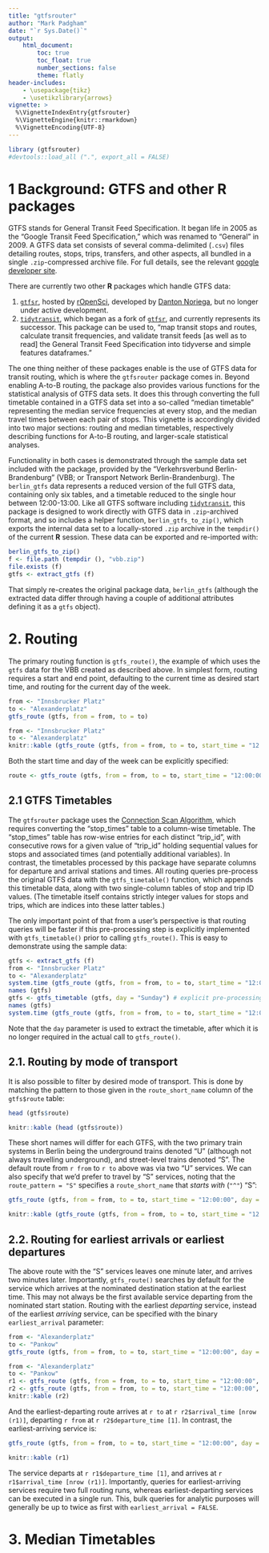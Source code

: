 ```yaml
---
title: "gtfsrouter"
author: "Mark Padgham"
date: "`r Sys.Date()`"
output: 
    html_document:
        toc: true
        toc_float: true
        number_sections: false
        theme: flatly
header-includes: 
    - \usepackage{tikz}
    - \usetikzlibrary{arrows}
vignette: >
  %\VignetteIndexEntry{gtfsrouter}
  %\VignetteEngine{knitr::rmarkdown}
  %\VignetteEncoding{UTF-8}
---
```


```r
library (gtfsrouter)
#devtools::load_all (".", export_all = FALSE)
```

# 1 Background: GTFS and other R packages

GTFS stands for General Transit Feed Specification. It began life in 2005 as the
"Google Transit Feed Specification," which was renamed to "General" in 2009.  A
GTFS data set consists of several comma-delimited (`.csv`) files detailing
routes, stops, trips, transfers, and other aspects, all bundled in a single
`.zip`-compressed archive file. For full details, see the relevant [google
developer site](https://developers.google.com/transit/gtfs/).

There are currently two other **R** packages which handle GTFS data:

1. [`gtfsr`](https://github.com/ropensci/gtfsr), hosted by
   [rOpenSci](https://ropensci.org), developed by [Danton
   Noriega](https://github.com/dantonnoriega), but no longer under active
   development.
2. [`tidytransit`](https://github.com/r-transit/tidytransit), which began as a
   fork of [`gtfsr`](https://github.com/ropensci/gtfsr), and currently
   represents its successor. This package can be used to, "map transit stops and
   routes, calculate transit frequencies, and validate transit feeds [as well as
   to read] the General Transit Feed Specification into tidyverse and simple
   features dataframes."

The one thing neither of these packages enable is the use of GTFS data for
transit routing, which is where the `gtfsrouter` package comes in. Beyond
enabling A-to-B routing, the package also provides various functions for the
statistical analysis of GTFS data sets. It does this through converting the full
timetable contained in a GTFS data set into a so-called "median timetable"
representing the median service frequencies at every stop, and the median travel
times between each pair of stops. This vignette is accordingly divided into two
major sections: routing and median timetables, respectively describing functions
for A-to-B routing, and larger-scale statistical analyses.

Functionality in both cases is demonstrated through the sample data set included
with the package, provided by the "Verkehrsverbund Berlin-Brandenburg" (VBB; or
Transport Network Berlin-Brandenburg). The `berlin_gtfs` data represents a
reduced version of the full GTFS data, containing only six tables, and a
timetable reduced to the single hour between 12:00-13:00. Like all GTFS
software including [`tidytransit`](https://github.com/r-transit/tidytransit),
this package is designed to work directly with GTFS data in `.zip`-archived
format, and so includes a helper function, `berlin_gtfs_to_zip()`, which exports
the internal data set to a locally-stored `.zip` archive in the `tempdir()` of
the current **R** session. These data can be exported and re-imported with:
```r
berlin_gtfs_to_zip()
f <- file.path (tempdir (), "vbb.zip")
file.exists (f)
gtfs <- extract_gtfs (f)
```
That simply re-creates the original package data, `berlin_gtfs` (although the
extracted data differ through having a couple of additional attributes defining
it as a `gtfs` object).
     



# 2. Routing

The primary routing function is `gtfs_route()`, the example of which uses the
`gtfs` data for the VBB created as described above. In simplest form, routing
requires a start and end point, defaulting to the current time as desired start
time, and routing for the current day of the week.
```r
from <- "Innsbrucker Platz"
to <- "Alexanderplatz"
gtfs_route (gtfs, from = from, to = to)
```
```r
from <- "Innsbrucker Platz"
to <- "Alexanderplatz"
knitr::kable (gtfs_route (gtfs, from = from, to = to, start_time = "12:00:00"))
```

Both the start time and day of the week can be explicitly specified:
```r
route <- gtfs_route (gtfs, from = from, to = to, start_time = "12:00:00", day = "Sunday")
```

## 2.1 GTFS Timetables

The `gtfsrouter` package uses the [Connection Scan
Algorithm](https://arxiv.org/abs/1703.05997), which requires converting the
"stop_times" table to a column-wise timetable. The "stop_times" table has
row-wise entries for each distinct "trip_id", with consecutive rows for a given
value of "trip_id" holding sequential values for stops and associated times (and
potentially additional variables). In contrast, the timetables processed by this
package have separate columns for departure and arrival stations and times. All
routing queries pre-process the original GTFS data with the `gtfs_timetable()`
function, which appends this timetable data, along with two single-column tables
of stop and trip ID values. (The timetable itself contains strictly integer
values for stops and trips, which are indices into these latter tables.)

The only important point of that from a user's perspective is that routing
queries will be faster if this pre-processing step is explicitly implemented
with `gtfs_timetable()` prior to calling `gtfs_route()`. This is easy to
demonstrate using the sample data:
```r
gtfs <- extract_gtfs (f)
from <- "Innsbrucker Platz"
to <- "Alexanderplatz"
system.time (gtfs_route (gtfs, from = from, to = to, start_time = "12:00:00", day = "Sunday"))
names (gtfs)
gtfs <- gtfs_timetable (gtfs, day = "Sunday") # explicit pre-processing to extract timetable for Sunday
names (gtfs)
system.time (gtfs_route (gtfs, from = from, to = to, start_time = "12:00:00"))
```
Note that the `day` parameter is used to extract the timetable, after which it
is no longer required in the actual call to `gtfs_route()`.


## 2.1. Routing by mode of transport

It is also possible to filter by desired mode of transport. This is done by
matching the pattern to those given in the `route_short_name` column of the
`gtfs$route` table:
```r
head (gtfs$route)
```
```r
knitr::kable (head (gtfs$route))
```

These short names will differ for each GTFS, with the two primary train systems
in Berlin being the underground trains denoted "U" (although not always
travelling underground), and street-level trains denoted "S". The default route
from `r from` to `r to` above was via two "U" services.  We can also specify
that we'd prefer to travel by "S" services, noting that the `route_pattern =
"S"` specifies a `route_short_name` that *starts with* (`"^"`) "S":
```r
gtfs_route (gtfs, from = from, to = to, start_time = "12:00:00", day = "Sunday", route_pattern = "^S")
```
```r
knitr::kable (gtfs_route (gtfs, from = from, to = to, start_time = "12:00:00", day = "Sunday", route_pattern = "^S"))
```

## 2.2. Routing for earliest arrivals or earliest departures

The above route with the "S" services leaves one minute later, and arrives two
minutes later. Importantly, `gtfs_route()` searches by default for the service
which arrives at the nominated destination station at the earliest time. This
may not always be the first available service departing from the nominated start
station. Routing with the earliest *departing* service, instead of the earliest
*arriving* service, can be specified with the binary `earliest_arrival`
parameter:
```r
from <- "Alexanderplatz"
to <- "Pankow"
gtfs_route (gtfs, from = from, to = to, start_time = "12:00:00", day = "Sunday", earliest_arrival = FALSE)
```
```r
from <- "Alexanderplatz"
to <- "Pankow"
r1 <- gtfs_route (gtfs, from = from, to = to, start_time = "12:00:00", day = "Sunday")
r2 <- gtfs_route (gtfs, from = from, to = to, start_time = "12:00:00", day = "Sunday", earliest_arrival = FALSE)
knitr::kable (r2)
```

And the earliest-departing route arrives at `r to` at 
`r r2$arrival_time [nrow (r1)]`, departing `r from` at 
`r r2$departure_time [1]`. In contrast, the earliest-arriving service is:
```r
gtfs_route (gtfs, from = from, to = to, start_time = "12:00:00", day = "Sunday", earliest_arrival = TRUE)
```
```r
knitr::kable (r1)
```

The service departs at `r r1$departure_time [1]`, and arrives at 
`r r1$arrival_time [nrow (r1)]`. Importantly, queries for earliest-arriving
services require two full routing runs, whereas earliest-departing services can
be executed in a single run. This, bulk queries for analytic purposes will
generally be up to twice as first with `earliest_arrival = FALSE`.


# 3. Median Timetables

